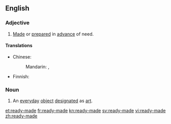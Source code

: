 ==English==

===Adjective===
{{en-adj}}

# [[made|Made]] or [[prepared]] in [[advance]] of need.

====Translations====
{{trans-top|made in advance}}
* Chinese:
*: Mandarin: {{t-|cmn|現成|alt=現成的|sc=Hani}}, {{t-|cmn|现成|alt=现成的|tr=xiànchéng de|sc=Hani}}
{{trans-mid}}
* Finnish: {{t|fi|valmis}}
{{trans-bottom}}

===Noun===
{{en-noun}}

# An [[everyday]] [[object]] [[designated]] as [[art]].

[[et:ready-made]]
[[fr:ready-made]]
[[kn:ready-made]]
[[sv:ready-made]]
[[vi:ready-made]]
[[zh:ready-made]]